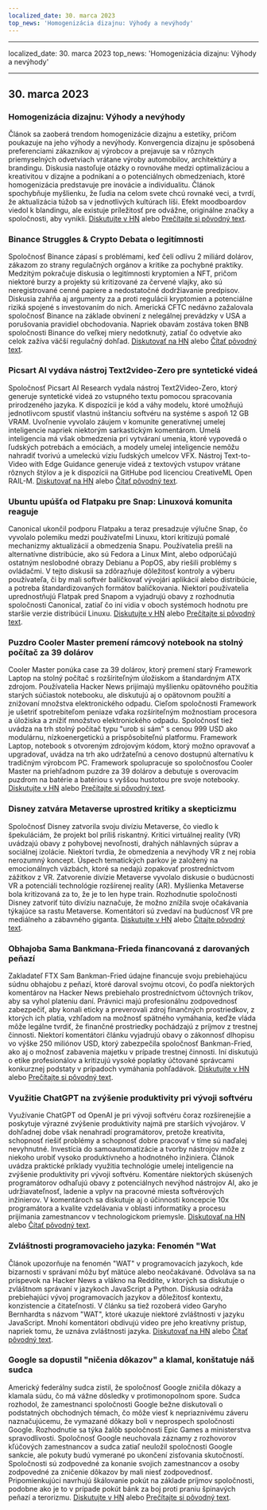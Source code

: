 ```yaml
---
localized_date: 30. marca 2023
top_news: 'Homogenizácia dizajnu: Výhody a nevýhody'
---
```


---

localized_date: 30. marca 2023
top_news: 'Homogenizácia dizajnu: Výhody a nevýhody'

---



<CallToAction />

<Steps>

## 30. marca 2023

### Homogenizácia dizajnu: Výhody a nevýhody

Článok sa zaoberá trendom homogenizácie dizajnu a estetiky, pričom poukazuje na jeho výhody a nevýhody. Konvergencia dizajnu je spôsobená preferenciami zákazníkov aj výrobcov a prejavuje sa v rôznych priemyselných odvetviach vrátane výroby automobilov, architektúry a brandingu. Diskusia nastoľuje otázky o rovnováhe medzi optimalizáciou a kreativitou v dizajne a podnikaní a o potenciálnych obmedzeniach, ktoré homogenizácia predstavuje pre inovácie a individualitu. Článok spochybňuje myšlienku, že ľudia na celom svete chcú rovnaké veci, a tvrdí, že aktualizácia túžob sa v jednotlivých kultúrach líši. Efekt moodboardov viedol k blandingu, ale existuje príležitosť pre odvážne, originálne značky a spoločnosti, aby vynikli.
[Diskutujte v HN](http://news.ycombinator.com/item?id=35355703) alebo [Prečítajte si pôvodný text](https://www.alexmurrell.co.uk/articles/the-age-of-average).

### Binance Struggles & Crypto Debata o legitímnosti

Spoločnosť Binance zápasí s problémami, keď čelí odlivu 2 miliárd dolárov, zákazom zo strany regulačných orgánov a kritike za pochybné praktiky. Medzitým pokračuje diskusia o legitímnosti kryptomien a NFT, pričom niektoré burzy a projekty sú kritizované za červené vlajky, ako sú neregistrované cenné papiere a nedostatočné dodržiavanie predpisov. Diskusia zahŕňa aj argumenty za a proti regulácii kryptomien a potenciálne riziká spojené s investovaním do nich. Americká CFTC nedávno zažalovala spoločnosť Binance na základe obvinení z nelegálnej prevádzky v USA a porušovania pravidiel obchodovania. Napriek obavám zostáva token BNB spoločnosti Binance do veľkej miery nedotknutý, zatiaľ čo odvetvie ako celok zažíva väčší regulačný dohľad.
[Diskutovať na HN](http://news.ycombinator.com/item?id=35351805) alebo [Čítať pôvodný text](https://www.wsj.com/articles/binance-sees-2-billion-in-outflows-as-troubles-compound-9a136e21).

### Picsart AI vydáva nástroj Text2video-Zero pre syntetické videá

Spoločnosť Picsart AI Research vydala nástroj Text2Video-Zero, ktorý generuje syntetické videá zo vstupného textu pomocou spracovania prirodzeného jazyka. K dispozícii je kód a váhy modelu, ktoré umožňujú jednotlivcom spustiť vlastnú inštanciu softvéru na systéme s aspoň 12 GB VRAM. Uvoľnenie vyvolalo záujem v komunite generatívnej umelej inteligencie napriek niektorým sarkastickým komentárom. Umelá inteligencia má však obmedzenia pri vytváraní umenia, ktoré vypovedá o ľudských potrebách a emóciách, a modely umelej inteligencie nemôžu nahradiť tvorivú a umeleckú víziu ľudských umelcov VFX. Nástroj Text-to-Video with Edge Guidance generuje videá z textových vstupov vrátane rôznych štýlov a je k dispozícii na GitHube pod licenciou CreativeML Open RAIL-M.
[Diskutovať na HN](http://news.ycombinator.com/item?id=35352452) alebo [Čítať pôvodný text](https://github.com/Picsart-AI-Research/Text2Video-Zero).

### Ubuntu upúšťa od Flatpaku pre Snap: Linuxová komunita reaguje

Canonical ukončil podporu Flatpaku a teraz presadzuje výlučne Snap, čo vyvolalo polemiku medzi používateľmi Linuxu, ktorí kritizujú pomalé mechanizmy aktualizácií a obmedzenia Snapu. Používatelia prešli na alternatívne distribúcie, ako sú Fedora a Linux Mint, alebo odporúčajú ostatným neslobodné obrazy Debianu a PopOS, aby riešili problémy s ovládačmi. V tejto diskusii sa zdôrazňuje dôležitosť kontroly a výberu používateľa, či by mali softvér balíčkovať vývojári aplikácií alebo distribúcie, a potreba štandardizovaných formátov balíčkovania. Niektorí používatelia uprednostňujú Flatpak pred Snapom a vyjadrujú obavy z rozhodnutia spoločnosti Canonical, zatiaľ čo iní vidia v oboch systémoch hodnotu pre staršie verzie distribúcií Linuxu.
[Diskutujte v HN](http://news.ycombinator.com/item?id=35354729) alebo [Prečítajte si pôvodný text](https://lwn.net/SubscriberLink/927262/6adb2350e2b0d2ce/).

### Puzdro Cooler Master premení rámcový notebook na stolný počítač za 39 dolárov

Cooler Master ponúka case za 39 dolárov, ktorý premení starý Framework Laptop na stolný počítač s rozšíriteľným úložiskom a štandardným ATX zdrojom. Používatelia Hacker News prijímajú myšlienku opätovného použitia starých súčiastok notebooku, ale diskutujú aj o opätovnom použití a znižovaní množstva elektronického odpadu. Cieľom spoločnosti Framework je ušetriť spotrebiteľom peniaze vďaka rozšíriteľným možnostiam procesora a úložiska a znížiť množstvo elektronického odpadu. Spoločnosť tiež uvádza na trh stolný počítač typu "urob si sám" s cenou 999 USD ako modulárnu, nízkoenergetickú a prispôsobiteľnú platformu. Framework Laptop, notebook s otvoreným zdrojovým kódom, ktorý možno opravovať a upgradovať, uvádza na trh ako udržateľnú a cenovo dostupnú alternatívu k tradičným výrobcom PC. Framework spolupracuje so spoločnosťou Cooler Master na priehľadnom puzdre za 39 dolárov a debutuje s overovacím puzdrom na batérie a batériou s vyššou hustotou pre svoje notebooky.
[Diskutujte v HN](http://news.ycombinator.com/item?id=35350288) alebo [Prečítajte si pôvodný text](https://www.theverge.com/2023/3/23/23652939/framework-cooler-master-sff-pc-case).

### Disney zatvára Metaverse uprostred kritiky a skepticizmu

Spoločnosť Disney zatvorila svoju divíziu Metaverse, čo viedlo k špekuláciám, že projekt bol príliš riskantný. Kritici virtuálnej reality (VR) uvádzajú obavy z pohybovej nevoľnosti, drahých náhlavných súprav a sociálnej izolácie. Niektorí tvrdia, že obmedzenia a nevýhody VR z nej robia nerozumný koncept. Úspech tematických parkov je založený na emocionálnych väzbách, ktoré sa nedajú zopakovať prostredníctvom zážitkov z VR. Zatvorenie divízie Metaverse vyvolalo diskusie o budúcnosti VR a potenciáli technológie rozšírenej reality (AR). Myšlienka Metaverse bola kritizovaná za to, že je to len hype train. Rozhodnutie spoločnosti Disney zatvoriť túto divíziu naznačuje, že možno znížila svoje očakávania týkajúce sa rastu Metaverse. Komentátori sú zvedaví na budúcnosť VR pre mediálneho a zábavného giganta.
[Diskutujte v HN](http://news.ycombinator.com/item?id=35350952) alebo [Čítajte pôvodný text](https://www.wsj.com/articles/disney-eliminates-its-metaverse-division-as-part-of-companys-layoffs-plan-94b03650).

### Obhajoba Sama Bankmana-Frieda financovaná z darovaných peňazí

Zakladateľ FTX Sam Bankman-Fried údajne financuje svoju prebiehajúcu súdnu obhajobu z peňazí, ktoré daroval svojmu otcovi, čo podľa niektorých komentárov na Hacker News prebiehalo prostredníctvom účtovných trikov, aby sa vyhol plateniu daní. Právnici majú profesionálnu zodpovednosť zabezpečiť, aby konali eticky a preverovali zdroj finančných prostriedkov, z ktorých ich platia, vzhľadom na možnosť spätného vymáhania, keďže vláda môže legálne tvrdiť, že finančné prostriedky pochádzajú z príjmov z trestnej činnosti. Niektorí komentátori článku vyjadrujú obavy o zákonnosť dlhopisu vo výške 250 miliónov USD, ktorý zabezpečila spoločnosť Bankman-Fried, ako aj o možnosť zabavenia majetku v prípade trestnej činnosti. Iní diskutujú o etike profesionálov a kritizujú vysoké poplatky účtované správcami konkurznej podstaty v prípadoch vymáhania pohľadávok.
[Diskutujte v HN](http://news.ycombinator.com/item?id=35358698) alebo [Prečítajte si pôvodný text](https://www.forbes.com/sites/sarahemerson/2023/03/29/sam-bankman-fried-legal-fees-funded-by-alameda-money-gifted-to-father-joe-bankman/).

### Využitie ChatGPT na zvýšenie produktivity pri vývoji softvéru

Využívanie ChatGPT od OpenAI je pri vývoji softvéru čoraz rozšírenejšie a poskytuje výrazné zvýšenie produktivity najmä pre starších vývojárov. V dohľadnej dobe však nenahradí programátorov, pretože kreativita, schopnosť riešiť problémy a schopnosť dobre pracovať v tíme sú naďalej nevyhnutné. Investícia do samoautomatizácie a tvorby nástrojov môže z niekoho urobiť vysoko produktívneho a hodnotného inžiniera. Článok uvádza praktické príklady využitia technológie umelej inteligencie na zvýšenie produktivity pri vývoji softvéru. Komentáre niektorých skúsených programátorov odhaľujú obavy z potenciálnych nevýhod nástrojov AI, ako je udržiavateľnosť, ladenie a vplyv na pracovné miesta softvérových inžinierov. V komentároch sa diskutuje aj o účinnosti koncepcie 10x programátora a kvalite vzdelávania v oblasti informatiky a procesu prijímania zamestnancov v technologickom priemysle.
[Diskutovať na HN](http://news.ycombinator.com/item?id=35356054) alebo [Čítať pôvodný text](https://kadekillary.work/posts/1000x-eng/).

### Zvláštnosti programovacieho jazyka: Fenomén "Wat

Článok upozorňuje na fenomén "WAT" v programovacích jazykoch, kde bizarnosti v správaní môžu byť mätúce alebo neočakávané. Odvoláva sa na príspevok na Hacker News a vlákno na Reddite, v ktorých sa diskutuje o zvláštnom správaní v jazykoch JavaScript a Python. Diskusia odráža prebiehajúci vývoj programovacích jazykov a dôležitosť kontextu, konzistencie a čitateľnosti. V článku sa tiež rozoberá video Garyho Bernhardta s názvom "WAT", ktoré ukazuje niektoré zvláštnosti v jazyku JavaScript. Mnohí komentátori obdivujú video pre jeho kreatívny prístup, napriek tomu, že uznáva zvláštnosti jazyka.
[Diskutovať na HN](http://news.ycombinator.com/item?id=35363044) alebo [Čítať pôvodný text](https://www.destroyallsoftware.com/talks/wat).

### Google sa dopustil "ničenia dôkazov" a klamal, konštatuje náš sudca

Americký federálny sudca zistil, že spoločnosť Google zničila dôkazy a klamala súdu, čo má vážne dôsledky v protimonopolnom spore. Sudca rozhodol, že zamestnanci spoločnosti Google bežne diskutovali o podstatných obchodných témach, čo môže viesť k nepriaznivému záveru naznačujúcemu, že vymazané dôkazy boli v neprospech spoločnosti Google. Rozhodnutie sa týka žalôb spoločnosti Epic Games a ministerstva spravodlivosti. Spoločnosť Google neuchovala záznamy z rozhovorov kľúčových zamestnancov a sudca zatiaľ neuložil spoločnosti Google sankcie, ale pokuty budú vymerané po ukončení zisťovania skutočností. Spoločnosti sú zodpovedné za konanie svojich zamestnancov a osoby zodpovedné za zničenie dôkazov by mali niesť zodpovednosť. Pripomienkujúci navrhujú škálovanie pokút na základe príjmov spoločnosti, podobne ako je to v prípade pokút bánk za boj proti praniu špinavých peňazí a terorizmu.
[Diskutujte v HN](http://news.ycombinator.com/item?id=35363095) alebo [Prečítajte si pôvodný text](https://storage.courtlistener.com/recap/gov.uscourts.cand.373179/gov.uscourts.cand.373179.469.0.pdf).

</Steps>
